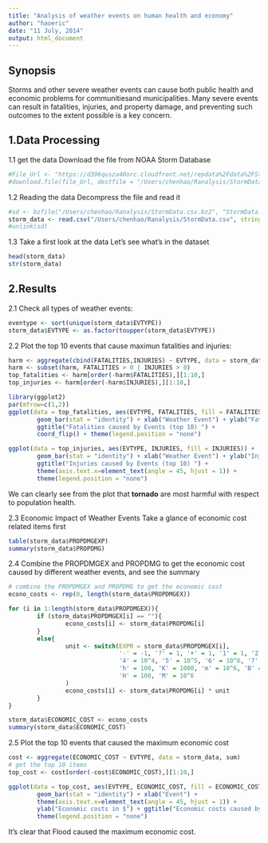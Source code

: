 ```yaml
---
title: "Analysis of weather events on human health and economy"
author: "haoeric"
date: "11 July, 2014"
output: html_document
---
```

     
## Synopsis
Storms and other severe weather events can cause both public health and economic problems 
for communitiesand municipalities. Many severe events can result in fatalities, 
injuries, and property damage, and preventing such outcomes to the extent possible is 
a key concern.


## 1.Data Processing
      
1.1 get the data
Download the file from NOAA Storm Database
```r
#File_Url <- "https://d396qusza40orc.cloudfront.net/repdata%2Fdata%2FStormData.csv.bz2"
#download.file(file_Url, destfile = "/Users/chenhao/Ranalysis/StormData.csv.bz2", method = "curl")
```
        
1.2 Reading the data
Decompress the file and read it
```r
#sd <- bzfile("/Users/chenhao/Ranalysis/StormData.csv.bz2", "StormData.csv")
storm_data <- read.csv("/Users/chenhao/Ranalysis/StormData.csv", stringsAsFactors = F)
#unlink(sd)
```
       
1.3 Take a first look at the data
Let's see what's in the dataset
```r
head(storm_data)
str(storm_data)
```

        
## 2.Results
     
2.1 Check all types of weather events:
```r
eventype <- sort(unique(storm_data$EVTYPE))
storm_data$EVTYPE <- as.factor(toupper(storm_data$EVTYPE))
```
      
2.2 Plot the top 10 events that cause maximun fatalities and injuries:
```r
harm <- aggregate(cbind(FATALITIES,INJURIES) ~ EVTYPE, data = storm_data, sum)
harm <- subset(harm, FATALITIES > 0 | INJURIES > 0) 
top_fatalities <- harm[order(-harm$FATALITIES),][1:10,]
top_injuries <- harm[order(-harm$INJURIES),][1:10,]

library(ggplot2)
par(mfrow=c(1,2))
ggplot(data = top_fatalities, aes(EVTYPE, FATALITIES, fill = FATALITIES)) + 
        geom_bar(stat = "identity") + xlab("Weather Event") + ylab("Fatalities") + 
        ggtitle("Fatalities caused by Events (top 10) ") + 
        coord_flip() + theme(legend.position = "none")

ggplot(data = top_injuries, aes(EVTYPE, INJURIES, fill = INJURIES)) + 
        geom_bar(stat = "identity") + xlab("Weather Event") + ylab("Injuries") + 
        ggtitle("Injuries caused by Events (top 10) ") + 
        theme(axis.text.x=element_text(angle = 45, hjust = 1)) + 
        theme(legend.position = "none")
```
       
We can clearly see from the plot that **tornado** are most harmful with respect to population health.
       
2.3 Economic Impact of Weather Events
Take a glance of economic cost related items first
```r
table(storm_data$PROPDMGEXP)
summary(storm_data$PROPDMG)
```
      
2.4 Combine the PROPDMGEX and PROPDMG to get the economic cost caused by different weather events, and see the summary
```r
# combine the PROPDMGEX and PROPDMG to get the economic cost
econo_costs <- rep(0, length(storm_data$PROPDMGEX))  

for (i in 1:length(storm_data$PROPDMGEX)){
        if (storm_data$PROPDMGEX[i] == ""){
                econo_costs[i] <- storm_data$PROPDMG[i]
        }
        else{
                unit <- switch(EXPR = storm_data$PROPDMGEX[i],
                               '-' = -1, '?' = 1, '+' = 1, '1' = 1, '2' = 10^2, '3' = 10^3,
                               '4' = 10^4, '5' = 10^5, '6' = 10^6, '7' = 10^7, '8' = 10^8,
                               'h' = 100, 'K' = 1000, 'm' = 10^6, 'B' = 10^9,'0'=1,
                               'H' = 100, 'M' = 10^6
                )
                econo_costs[i] <- storm_data$PROPDMG[i] * unit
        }       
}

storm_data$ECONOMIC_COST <- econo_costs
summary(storm_data$ECONOMIC_COST)
```
       
2.5 Plot the top 10 events that caused the maximum economic cost
```r
cost <- aggregate(ECONOMIC_COST ~ EVTYPE, data = storm_data, sum)
# get the top 10 items
top_cost <- cost[order(-cost$ECONOMIC_COST),][1:10,]

ggplot(data = top_cost, aes(EVTYPE, ECONOMIC_COST, fill = ECONOMIC_COST)) + 
        geom_bar(stat = "identity") + xlab("Event") + 
        theme(axis.text.x=element_text(angle = 45, hjust = 1)) + 
        ylab("Economic costs in $") + ggtitle("Economic costs caused by Events (top 10)") + 
        theme(legend.position = "none")
```
        
It's clear that Flood caused the maximum economic cost.


















